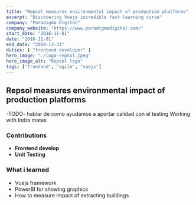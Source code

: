 ```yaml
---
title: "Repsol measures environmental impact of production platforms"
excerpt: "Discovering Vuejs incredible fast learning curve"
company: "Paradigma Digital"
company_website: "https://www.paradigmadigital.com/"
start_date: "2016-11-01"
date: "2016-11-01"
end_date: "2018-12-31"
duties: [ "frontend developer" ]
hero_image: "./logo-repsol.jpeg"
hero_image_alt: "Repsol logo"
tags: ["frontend", "agile", "vuejs"]
---
```


## Repsol measures environmental impact of production platforms

-TODO-
hablar de como ayudamos a aportar calidad con el testing
Working with Indra mates

### Contributions
- **Frontend develop**
- **Unit Testing**

### What i learned
- Vuejs framework
- PowerBI for showing graphics
- How to measure impact of extracting buildings

